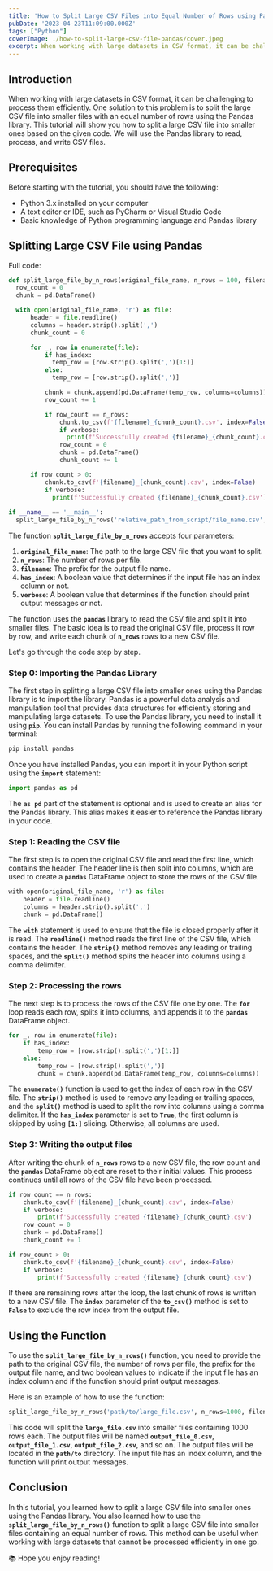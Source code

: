 ```yaml
---
title: 'How to Split Large CSV Files into Equal Number of Rows using Pandas: A Step-by-Step Guide'
pubDate: '2023-04-23T11:09:00.000Z'
tags: ["Python"]
coverImage: ./how-to-split-large-csv-file-pandas/cover.jpeg
excerpt: When working with large datasets in CSV format, it can be challenging to process them efficiently. One solution to this problem is to split the large CSV file into smaller files with an equal number of rows using the Pandas library. This tutorial will show you how to split a large CSV file into smaller ones based on the given code.
---
```



## Introduction

When working with large datasets in CSV format, it can be challenging to process them efficiently. One solution to this problem is to split the large CSV file into smaller files with an equal number of rows using the Pandas library. This tutorial will show you how to split a large CSV file into smaller ones based on the given code. We will use the Pandas library to read, process, and write CSV files.

## Prerequisites

Before starting with the tutorial, you should have the following:

- Python 3.x installed on your computer
- A text editor or IDE, such as PyCharm or Visual Studio Code
- Basic knowledge of Python programming language and Pandas library

## Splitting Large CSV File using Pandas

Full code:

```python
def split_large_file_by_n_rows(original_file_name, n_rows = 100, filename = 'data', has_index=True, verbose=True):
  row_count = 0
  chunk = pd.DataFrame()

  with open(original_file_name, 'r') as file:
      header = file.readline()
      columns = header.strip().split(',')
      chunk_count = 0

      for _, row in enumerate(file):
          if has_index:
            temp_row = [row.strip().split(',')[1:]]
          else:
            temp_row = [row.strip().split(',')]

          chunk = chunk.append(pd.DataFrame(temp_row, columns=columns))
          row_count += 1

          if row_count == n_rows:
              chunk.to_csv(f'{filename}_{chunk_count}.csv', index=False)
              if verbose:
                print(f'Successfully created {filename}_{chunk_count}.csv')
              row_count = 0
              chunk = pd.DataFrame()
              chunk_count += 1

      if row_count > 0:
          chunk.to_csv(f'{filename}_{chunk_count}.csv', index=False)
          if verbose:
            print(f'Successfully created {filename}_{chunk_count}.csv')
            
if __name__ == '__main__':
  split_large_file_by_n_rows('relative_path_from_script/file_name.csv', n_rows=1000, filename='path_to_new_file/file_name_without_extension', has_index=True, verbose=True)
```

The function **`split_large_file_by_n_rows`** accepts four parameters:

1. **`original_file_name`**: The path to the large CSV file that you want to split.
2. **`n_rows`**: The number of rows per file.
3. **`filename`**: The prefix for the output file name.
4. **`has_index`**: A boolean value that determines if the input file has an index column or not.
5. **`verbose`**: A boolean value that determines if the function should print output messages or not.

The function uses the **`pandas`** library to read the CSV file and split it into smaller files. The basic idea is to read the original CSV file, process it row by row, and write each chunk of **`n_rows`** rows to a new CSV file.

Let's go through the code step by step.

### Step 0: Importing the Pandas Library

The first step in splitting a large CSV file into smaller ones using the Pandas library is to import the library. Pandas is a powerful data analysis and manipulation tool that provides data structures for efficiently storing and manipulating large datasets. To use the Pandas library, you need to install it using **`pip`**. You can install Pandas by running the following command in your terminal:

```bash
pip install pandas
```

Once you have installed Pandas, you can import it in your Python script using the **`import`**
 statement:

```python
import pandas as pd
```

The **`as pd`** part of the statement is optional and is used to create an alias for the Pandas library. This alias makes it easier to reference the Pandas library in your code.

### Step 1: Reading the CSV file

The first step is to open the original CSV file and read the first line, which contains the header. The header line is then split into columns, which are used to create a **`pandas`** DataFrame object to store the rows of the CSV file.

```python
with open(original_file_name, 'r') as file:
	header = file.readline()
	columns = header.strip().split(',')
	chunk = pd.DataFrame()
```

The **`with`** statement is used to ensure that the file is closed properly after it is read. The **`readline()`** method reads the first line of the CSV file, which contains the header. The **`strip()`** method removes any leading or trailing spaces, and the **`split()`** method splits the header into columns using a comma delimiter.

### Step 2: Processing the rows

The next step is to process the rows of the CSV file one by one. The **`for`** loop reads each row, splits it into columns, and appends it to the **`pandas`** DataFrame object.

```python
for _, row in enumerate(file):
	if has_index:
		temp_row = [row.strip().split(',')[1:]]
	else:
		temp_row = [row.strip().split(',')]
		chunk = chunk.append(pd.DataFrame(temp_row, columns=columns))
```

The **`enumerate()`** function is used to get the index of each row in the CSV file. The **`strip()`** method is used to remove any leading or trailing spaces, and the **`split()`** method is used to split the row into columns using a comma delimiter. If the **`has_index`** parameter is set to **`True`**, the first column is skipped by using **`[1:]`** slicing. Otherwise, all columns are used.

### Step 3: Writing the output files

After writing the chunk of **`n_rows`** rows to a new CSV file, the row count and the **`pandas`** DataFrame object are reset to their initial values. This process continues until all rows of the CSV file have been processed.

```python
if row_count == n_rows:
    chunk.to_csv(f'{filename}_{chunk_count}.csv', index=False)
    if verbose:
        print(f'Successfully created {filename}_{chunk_count}.csv')
    row_count = 0
    chunk = pd.DataFrame()
    chunk_count += 1

if row_count > 0:
    chunk.to_csv(f'{filename}_{chunk_count}.csv', index=False)
    if verbose:
        print(f'Successfully created {filename}_{chunk_count}.csv')
```

If there are remaining rows after the loop, the last chunk of rows is written to a new CSV file. The **`index`** parameter of the **`to_csv()`** method is set to **`False`** to exclude the row index from the output file.

## Using the Function

To use the **`split_large_file_by_n_rows()`** function, you need to provide the path to the original CSV file, the number of rows per file, the prefix for the output file name, and two boolean values to indicate if the input file has an index column and if the function should print output messages.

Here is an example of how to use the function:

```python
split_large_file_by_n_rows('path/to/large_file.csv', n_rows=1000, filename='path/to/output_file', has_index=True, verbose=True)
```

This code will split the **`large_file.csv`** into smaller files containing 1000 rows each. The output files will be named **`output_file_0.csv`**, **`output_file_1.csv`**, **`output_file_2.csv`**, and so on. The output files will be located in the **`path/to`** directory. The input file has an index column, and the function will print output messages.

## Conclusion

In this tutorial, you learned how to split a large CSV file into smaller ones using the Pandas library. You also learned how to use the **`split_large_file_by_n_rows()`** function to split a large CSV file into smaller files containing an equal number of rows. This method can be useful when working with large datasets that cannot be processed efficiently in one go.

<Callout type="tip" title="Thanks for reading">
  📚 Hope you enjoy reading!
</Callout>

